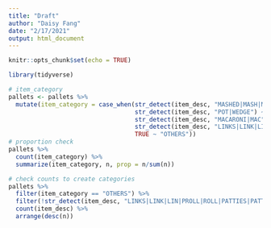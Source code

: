 ```yaml
---
title: "Draft"
author: "Daisy Fang"
date: "2/17/2021"
output: html_document
---
```


```r
knitr::opts_chunk$set(echo = TRUE)
```

```r
library(tidyverse)
```

```r
# item_category
pallets <- pallets %>% 
  mutate(item_category = case_when(str_detect(item_desc, "MASHED|MASH|MSHD|SR CRM & CHIVE POTAS") ~ "MASHED POTATO",
                                   str_detect(item_desc, "POT|WEDGE") ~ "OTHER POTATO",
                                   str_detect(item_desc, "MACARONI|MAC") ~ "MAC & CHEESE",
                                   str_detect(item_desc, "LINKS|LINK|LIN|PROLL|ROLL|PATTIES|PATTIS|PAT|PTY|PORK SAUS") ~ "SAUSAGE",
                                   TRUE ~ "OTHERS"))
# proportion check
pallets %>% 
  count(item_category) %>% 
  summarize(item_category, n, prop = n/sum(n))

# check counts to create categories
pallets %>% 
  filter(item_category == "OTHERS") %>% 
  filter(!str_detect(item_desc, "LINKS|LINK|LIN|PROLL|ROLL|PATTIES|PATTIS|PAT|PTY|PORK SAUS")) %>% 
  count(item_desc) %>% 
  arrange(desc(n))
```

```r

```


